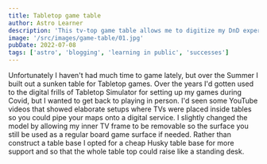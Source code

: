 ```yaml
---
title: Tabletop game table
author: Astro Learner
description: 'This tv-top game table allows me to digitize my DnD experience'
image: '/src/images/game-table/01.jpg'
pubDate: 2022-07-08
tags: ['astro', 'blogging', 'learning in public', 'successes']
---
```



Unfortunately I haven't had much time to game lately, but over the Summer I built out a sunken table for Tabletop games. Over the years I'd gotten used to the digital frills of Tabletop Simulator for setting up my games during Covid, but I wanted to get back to playing in person. I'd seen some YouTube videos that showed elaborate setups where TVs were placed inside tables so you could pipe your maps onto a digital service. I slightly changed the model by allowing my inner TV frame to be removable so the surface you still be used as a regular board game surface if needed. Rather than construct a table base I opted for a cheap Husky table base for more support and so that the whole table top could raise like a standing desk.

<Gallery folder="game-table" />
